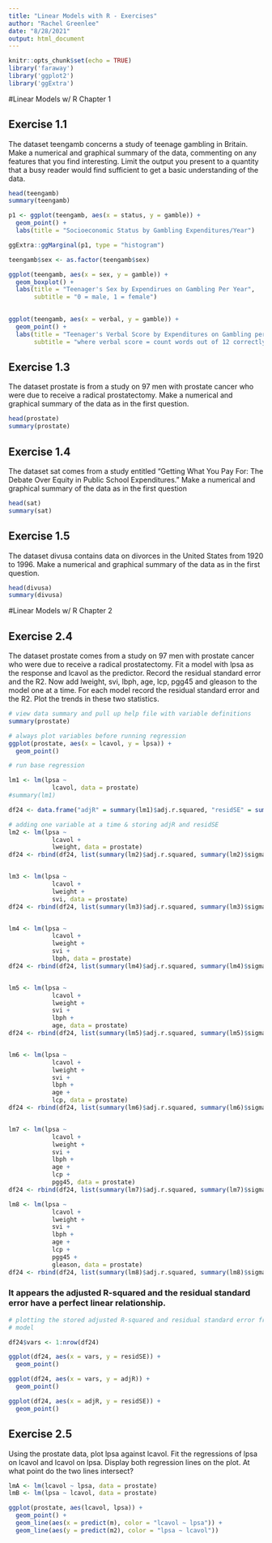 ```yaml
---
title: "Linear Models with R - Exercises"
author: "Rachel Greenlee"
date: "8/28/2021"
output: html_document
---
```


```r
knitr::opts_chunk$set(echo = TRUE)
library('faraway')
library('ggplot2')
library('ggExtra')
```


#Linear Models w/ R Chapter 1


## Exercise 1.1
The dataset teengamb concerns a study of teenage gambling in Britain. Make a
numerical and graphical summary of the data, commenting on any features that
you find interesting. Limit the output you present to a quantity that a busy reader
would find sufficient to get a basic understanding of the data.


```r
head(teengamb)
summary(teengamb)
```


```r
p1 <- ggplot(teengamb, aes(x = status, y = gamble)) +
  geom_point() +
  labs(title = "Socioeconomic Status by Gambling Expenditures/Year")

ggExtra::ggMarginal(p1, type = "histogram")

```

```r
teengamb$sex <- as.factor(teengamb$sex)

ggplot(teengamb, aes(x = sex, y = gamble)) +
  geom_boxplot() +
  labs(title = "Teenager's Sex by Expendirues on Gambling Per Year",
       subtitle = "0 = male, 1 = female")
  
```

```r
ggplot(teengamb, aes(x = verbal, y = gamble)) +
  geom_point() +
  labs(title = "Teenager's Verbal Score by Expenditures on Gambling per Year",
       subtitle = "where verbal score = count words out of 12 correctly defined")
```




## Exercise 1.3
The dataset prostate is from a study on 97 men with prostate cancer who were
due to receive a radical prostatectomy. Make a numerical and graphical summary
of the data as in the first question.


```r
head(prostate)
summary(prostate)
```





## Exercise 1.4
The dataset sat comes from a study entitled “Getting What You Pay For: The Debate Over Equity in Public School Expenditures.” Make a numerical and graphical
summary of the data as in the first question


```r
head(sat)
summary(sat)
```




## Exercise 1.5
The dataset divusa contains data on divorces in the United States from 1920 to
1996. Make a numerical and graphical summary of the data as in the first question.

```r
head(divusa)
summary(divusa)
```




#Linear Models w/ R Chapter 2

## Exercise 2.4
The dataset prostate comes from a study on 97 men with prostate cancer who
were due to receive a radical prostatectomy. Fit a model with lpsa as the response
and lcavol as the predictor. Record the residual standard error and the R2. Now
add lweight, svi, lbph, age, lcp, pgg45 and gleason to the model one at a
time. For each model record the residual standard error and the R2. Plot the
trends in these two statistics.

```r
# view data summary and pull up help file with variable definitions
summary(prostate)
```


```r
# always plot variables before running regression
ggplot(prostate, aes(x = lcavol, y = lpsa)) +
  geom_point()
```


```r
# run base regression

lm1 <- lm(lpsa ~ 
            lcavol, data = prostate)
#summary(lm1)

df24 <- data.frame("adjR" = summary(lm1)$adj.r.squared, "residSE" = summary(lm1)$sigma)

# adding one variable at a time & storing adjR and residSE
lm2 <- lm(lpsa ~ 
            lcavol +
            lweight, data = prostate)
df24 <- rbind(df24, list(summary(lm2)$adj.r.squared, summary(lm2)$sigma))


lm3 <- lm(lpsa ~ 
            lcavol +
            lweight +
            svi, data = prostate)
df24 <- rbind(df24, list(summary(lm3)$adj.r.squared, summary(lm3)$sigma))


lm4 <- lm(lpsa ~ 
            lcavol +
            lweight +
            svi +
            lbph, data = prostate)
df24 <- rbind(df24, list(summary(lm4)$adj.r.squared, summary(lm4)$sigma))


lm5 <- lm(lpsa ~ 
            lcavol +
            lweight +
            svi +
            lbph +
            age, data = prostate)
df24 <- rbind(df24, list(summary(lm5)$adj.r.squared, summary(lm5)$sigma))


lm6 <- lm(lpsa ~ 
            lcavol +
            lweight +
            svi +
            lbph +
            age +
            lcp, data = prostate)
df24 <- rbind(df24, list(summary(lm6)$adj.r.squared, summary(lm6)$sigma))


lm7 <- lm(lpsa ~ 
            lcavol +
            lweight +
            svi +
            lbph +
            age +
            lcp +
            pgg45, data = prostate)
df24 <- rbind(df24, list(summary(lm7)$adj.r.squared, summary(lm7)$sigma))

lm8 <- lm(lpsa ~ 
            lcavol +
            lweight +
            svi +
            lbph +
            age +
            lcp +
            pgg45 +
            gleason, data = prostate)
df24 <- rbind(df24, list(summary(lm8)$adj.r.squared, summary(lm8)$sigma))

```


### It appears the adjusted R-squared and the residual standard error have a perfect linear relationship.

```r
# plotting the stored adjusted R-squared and residual standard error from each
# model

df24$vars <- 1:nrow(df24)

ggplot(df24, aes(x = vars, y = residSE)) +
  geom_point()

ggplot(df24, aes(x = vars, y = adjR)) +
  geom_point()

ggplot(df24, aes(x = adjR, y = residSE)) +
  geom_point()
```


## Exercise 2.5
Using the prostate data, plot lpsa against lcavol. Fit the regressions of lpsa
on lcavol and lcavol on lpsa. Display both regression lines on the plot. At
what point do the two lines intersect?


```r
lmA <- lm(lcavol ~ lpsa, data = prostate)
lmB <- lm(lpsa ~ lcavol, data = prostate)

ggplot(prostate, aes(lcavol, lpsa)) +
  geom_point() +
  geom_line(aes(x = predict(m), color = "lcavol ~ lpsa")) +
  geom_line(aes(y = predict(m2), color = "lpsa ~ lcavol"))


```


